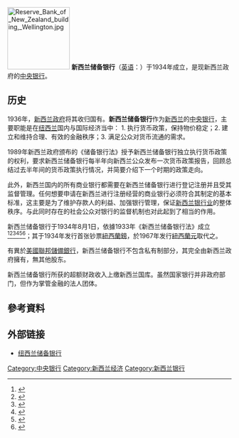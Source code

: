 {{Infobox Central bank
|bank_name_in_local = {{native name|mi|Te Pūtea Matua}}
|logo               = SVG image of the current (Sept 2020) logo of the Reserve Bank of New Zealand.svg
|logo_width         = 265px
|ownership          = [[國有|國有]]並受1989年法案管轄<ref name="RBNZ About Us">{{cite web|title=About Us — Reserve Bank of New Zealand|url=https://www.rbnz.govt.nz/about-us|website=Reserve Bank of New Zealand|access-date=1 June 2021|archive-date=2019-05-06|archive-url=https://web.archive.org/web/20190506215749/https://www.rbnz.govt.nz/about-us}}</ref>
|headquarters       = [[紐西蘭|紐西蘭]]，[[威靈頓|威靈頓]]
|coordinates        = {{coord|41.278814|S|174.77503|E|region:NZ_type:landmark|display=inline,title}}
|established        = 1934年
|executive_title    = 總督
|executive          = [[Adrian_Orr|Adrian Orr]]
|termlength         = [[紐西蘭政府|紐西蘭政府]] {{small|(按照慣例，通常為5年)}}
|leader_title       = 總督
|bank_of            = 紐西蘭
|currency           = [[紐西蘭元|紐西蘭元]]
|currency_iso       = NZD
|reserves           = NZ$14,899 百萬<ref name="RBNZ current reserves">{{cite web |title=New Zealand's official overseas reserves – E1 |url=https://www.rbnz.govt.nz/statistics/e1 |website=Reserve Bank of New Zealand |access-date=17 September 2020 |archive-date=2019-04-10 |archive-url=https://web.archive.org/web/20190410063802/https://www.rbnz.govt.nz/statistics/e1 }}</ref>
| interest_rate_target = 0.25% (OCR)<ref>{{cite web|title=OCR reduced to 0.25 percent for next 12 months|url=https://www.rbnz.govt.nz/news/2020/03/ocr-reduced-to-025-percent-for-next-12-months|website=Reserve Bank of New Zealand|date=16 March 2020|access-date=2022-03-09|archive-date=2022-03-09|archive-url=https://web.archive.org/web/20220309044536/https://www.rbnz.govt.nz/news/2020/03/ocr-reduced-to-025-percent-for-next-12-months}}</ref>
|deposit_rate       = 3% 
|website            = [http://www.rbnz.govt.nz/index.html www.rbnz.govt.nz]
|preceded           = 
|succeeded          =
|footnotes          =
|reserve_requirements = None}}
[[File:Reserve_Bank_of_New_Zealand_building,_Wellington.jpg|140px]]
'''新西兰储备银行'''（[[英语|英语]]：'''{{lang|en|The Reserve Bank of New Zealand}}'''）于1934年成立，是现新西兰政府的[[中央银行|中央银行]]。

==历史==
1936年，[[新西兰政府|新西兰政府]]将其收归国有。'''新西兰储备银行'''作为[[新西兰|新西兰]]的[[中央银行|中央银行]]，主要职能是在[[纽西兰|纽西兰]]国内与国际经济当中： 1. 执行货币政策，保持物价稳定；2. 建立和维持合理、有效的金融秩序；3. 满足公众对货币流通的需求。 

1989年新西兰政府颁布的《储备银行法》授予新西兰储备银行独立执行货币政策的权利，要求新西兰储备银行每半年向新西兰公众发布一次货币政策报告，回顾总结过去半年间的货币政策执行情况，并简要介绍下一个时期的政策走向。 

此外，新西兰国内的所有商业银行都需要在新西兰储备银行进行登记注册并且受其监督管理。任何想要申请在新西兰进行注册经营的商业银行必须符合其制定的基本标准，这主要是为了维护存款人的利益、加强银行管理，保证[[新西兰银行业|新西兰银行业]]的整体秩序。与此同时存在的社会公众对银行的监督机制也对此起到了相当的作用。

新西兰储备银行于1934年8月1日，依據1933年《新西兰储备银行法》成立<ref>{{cite web|url=https://www.rbnz.govt.nz/news/2020/07/introduction-of-bill-marks-exciting-new-phase-for-te-putea-matua|title=Introduction of Bill marks exciting new phase for Te Pūtea Matua|publisher=Reserve Bank of New Zealand|date=2020年7月28日|archive-url=https://web.archive.org/web/20200730221319/https://www.rbnz.govt.nz/news/2020/07/introduction-of-bill-marks-exciting-new-phase-for-te-putea-matua|archive-date=2020年|dead-url=no}}</ref><ref>{{cite web|url=https://www.treasury.govt.nz/sites/default/files/2019-12/rbnz-safeguarding-future-financial-system-update-review.pdf|title=Safeguarding the future of our financial system: Update on the Reserve Bank Act Review|publisher=The Treasury of New Zealand|date=2019年12月|archive-url=https://web.archive.org/web/20210219120853/https://www.treasury.govt.nz/sites/default/files/2019-12/rbnz-safeguarding-future-financial-system-update-review.pdf|archive-date=2021年|dead-url=no}}</ref><ref>{{cite web|url=https://www.russellmcveagh.com/getmedia/cbac1b78-7e76-49e0-afc2-c6c6290ca976/The-Banking-Regulation-Review-Edition-11.pdf|title=The Banking Regulation Review (Eleventh Edition)|publisher=Law Business Research Ltd|date=2020年|archive-url=https://web.archive.org/web/20210310123538/https://www.russellmcveagh.com/getmedia/cbac1b78-7e76-49e0-afc2-c6c6290ca976/The-Banking-Regulation-Review-Edition-11.pdf|archive-date=2021年|dead-url=no}}</ref><ref>{{cite web|url=https://www.mbie.govt.nz/assets/7c4f545d08/regulatory-charter-financial-markets.pdf|title=Regulatory Charter: Financial markets regulatory system|publisher=New Zealand Council of Financial Regulators
|date=2015年|archive-url=https://web.archive.org/web/20210307115017/https://www.mbie.govt.nz/assets/7c4f545d08/regulatory-charter-financial-markets.pdf|archive-date=2021年|dead-url=no}}</ref><ref>{{cite web|url=https://mro.massey.ac.nz/bitstream/handle/10179/1222/02_whole.pdf|title=New Zealand's Experiment with Prudential Regulation: Can Disclosure Discipline Moderate Excessive Risk Taking in New Zealand Deposit Taking Institutions?|author=William Robert Wilson|date=2009年|archive-url=https://web.archive.org/web/20170215073126/https://mro.massey.ac.nz/bitstream/handle/10179/1222/02_whole.pdf|archive-date=2017年|dead-url=no}}</ref><ref>{{cite web|url=https://www.wgtn.ac.nz/__data/assets/pdf_file/0005/1863761/WP-14-2018-Thirty-years-of-inflation-targeting-in-New-Zealand.pdf|title=Thirty years of inflation targeting in New Zealand: The origins, evolution and influence of a monetary policy innovation|author=Robert A. Buckle|date=2018年12月|archive-url=https://web.archive.org/web/20210310131747/https://www.wgtn.ac.nz/__data/assets/pdf_file/0005/1863761/WP-14-2018-Thirty-years-of-inflation-targeting-in-New-Zealand.pdf|archive-date=2021年|dead-url=no}}</ref>；其于1934年发行首张钞票[[紐西蘭鎊|紐西蘭鎊]]，於1967年发行[[紐西蘭元|紐西蘭元]]取代之。

有異於[[美國聯邦儲備銀行|美國聯邦儲備銀行]]，新西兰储备银行不包含私有制部分，其完全由新西兰政府擁有，無其他股东。

新西兰储备银行所获的超额财政收入上缴新西兰国库。虽然国家银行并非政府部门，但作为掌管金融的法人团体。

==參考資料==
{{reflist}}

==外部链接==
*[http://www.rbnz.govt.nz 纽西兰储备银行]{{Wayback|url=http://www.rbnz.govt.nz/ |date=20180317032821 }}
{{Central banks}}

[[Category:中央银行|Category:中央银行]]
[[Category:新西兰经济|Category:新西兰经济]]
[[Category:新西兰银行|Category:新西兰银行]]